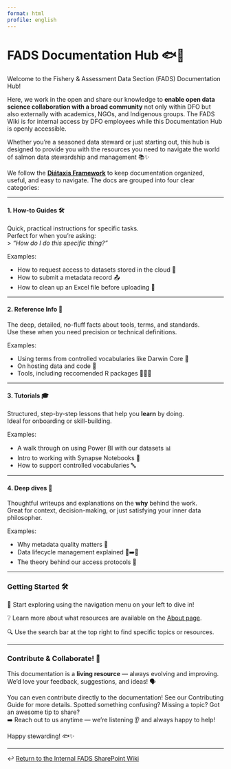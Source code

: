 ```yaml
---
format: html
profile: english
---
```


# FADS Documentation Hub 🐟💾

Welcome to the Fishery & Assessment Data Section (FADS) Documentation Hub! 

Here, we work in the open and share our knowledge to **enable open data science collaboration with a broad community** not only within DFO but also externally with academics, NGOs, and Indigenous groups. The FADS Wiki is for internal access by DFO employees while this Documentation Hub is openly accessible.

Whether you're a seasoned data steward or just starting out, this hub is designed to provide you with the resources you need to navigate the world of salmon data stewardship and management 📚✨

We follow the [**Diátaxis Framework**](https://diataxis.fr) to keep documentation organized, useful, and easy to navigate. The docs are grouped into four clear categories:

------------------------------------------------------------------------

#### ️1. How-to Guides 🛠

Quick, practical instructions for specific tasks.\
Perfect for when you're asking:\
\> *"How do I do this specific thing?"*

Examples:

-   How to request access to datasets stored in the cloud 🔐\
-   How to submit a metadata record 📤\
-   How to clean up an Excel file before uploading 🧼

------------------------------------------------------------------------

#### 2. Reference Info 📘

The deep, detailed, no-fluff facts about tools, terms, and standards.\
Use these when you need precision or technical definitions.

Examples:

-   Using terms from controlled vocabularies like Darwin Core 🧾
-   On hosting data and code 🫙
-   Tools, including reccomended R packages 🧑🏾‍💻

------------------------------------------------------------------------

#### 3. Tutorials 🎓

Structured, step-by-step lessons that help you **learn** by doing.\
Ideal for onboarding or skill-building.

Examples:

-   A walk through on using Power BI with our datasets 📊
-   Intro to working with Synapse Notebooks 🧠
-   How to support controlled vocabularies 🔤

------------------------------------------------------------------------

#### 4. Deep dives 🧠

Thoughtful writeups and explanations on the **why** behind the work.\
Great for context, decision-making, or just satisfying your inner data philosopher.

Examples:

-   Why metadata quality matters 🧼
-   Data lifecycle management explained 🌱➡️🌳
-   The theory behind our access protocols 🚦

------------------------------------------------------------------------

### Getting Started 🛠️

🧭 Start exploring using the navigation menu on your left to dive in!

❔ Learn more about what resources are available on the [About page](dsu_documentation.qmd).

🔍 Use the search bar at the top right to find specific topics or resources.

-----------------------------------------------------------------------

### Contribute & Collaborate! 🤝

This documentation is a **living resource** — always evolving and improving.\
We'd love your feedback, suggestions, and ideas! 🗣️

You can even contribute directly to the documentation! See our Contributing Guide for more details. Spotted something confusing? Missing a topic? Got an awesome tip to share?\
➡️ Reach out to us anytime — we're listening 👂 and always happy to help!

Happy stewarding! 🐟✨

-----------------------------------------------------------------------


↩️ [Return to the Internal FADS SharePoint Wiki](https://086gc.sharepoint.com/:u:/r/sites/FisheryAssessmentDataSectionWiki/SitePages/CollabHome.aspx?csf=1&web=1&e=tkJJk4)

